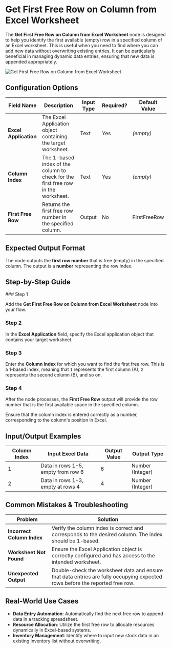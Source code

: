 
# Get First Free Row on Column from Excel Worksheet

The **Get First Free Row on Column from Excel Worksheet** node is designed to help you identify the first available (empty) row in a specified column of an Excel worksheet. This is useful when you need to find where you can add new data without overwriting existing entries. It can be particularly beneficial in managing dynamic data entries, ensuring that new data is appended appropriately.

![Get First Free Row on Column from Excel Worksheet](./get-first-free-row-on-column-from-excel-worksheet.png)

## Configuration Options

| Field Name            | Description                                                                       | Input Type | Required? | Default Value |
| --------------------- | --------------------------------------------------------------------------------- | ---------- | --------- | ------------- |
| **Excel Application** | The Excel Application object containing the target worksheet.                     | Text       | Yes       | _(empty)_     |
| **Column Index**      | The 1-based index of the column to check for the first free row in the worksheet. | Text       | Yes       | _(empty)_     |
| **First Free Row**    | Returns the first free row number in the specified column.                        | Output     | No        | FirstFreeRow  |

## Expected Output Format

The node outputs the **first row number** that is free (empty) in the specified column. The output is a **number** representing the row index.

## Step-by-Step Guide

<Steps>
### Step 1

Add the **Get First Free Row on Column from Excel Worksheet** node into your flow.

### Step 2

In the **Excel Application** field, specify the Excel application object that contains your target worksheet.

### Step 3

Enter the **Column Index** for which you want to find the first free row. This is a 1-based index, meaning that `1` represents the first column (A), `2` represents the second column (B), and so on.

### Step 4

After the node processes, the **First Free Row** output will provide the row number that is the first available space in the specified column.

</Steps>

<Callout type="info" title="Note">
  Ensure that the column index is entered correctly as a number, corresponding
  to the column's position in Excel.
</Callout>

## Input/Output Examples

| Column Index | Input Excel Data                   | Output Value | Output Type      |
| ------------ | ---------------------------------- | ------------ | ---------------- |
| 1            | Data in rows 1-5, empty from row 6 | 6            | Number (Integer) |
| 2            | Data in rows 1-3, empty at rows 4  | 4            | Number (Integer) |

## Common Mistakes & Troubleshooting

| Problem                    | Solution                                                                                                                     |
| -------------------------- | ---------------------------------------------------------------------------------------------------------------------------- |
| **Incorrect Column Index** | Verify the column index is correct and corresponds to the desired column. The index should be 1-based.                       |
| **Worksheet Not Found**    | Ensure the Excel Application object is correctly configured and has access to the intended worksheet.                        |
| **Unexpected Output**      | Double-check the worksheet data and ensure that data entries are fully occupying expected rows before the reported free row. |

## Real-World Use Cases

- **Data Entry Automation**: Automatically find the next free row to append data in a tracking spreadsheet.
- **Resource Allocation**: Utilize the first free row to allocate resources dynamically in Excel-based systems.
- **Inventory Management**: Identify where to input new stock data in an existing inventory list without overwriting.
